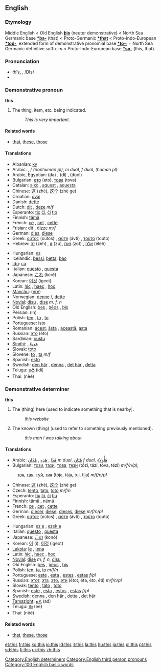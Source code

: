 ==English==

{{rank|have|or|from|28|this|but|all|him}}

===Etymology===
Middle English < Old English '''[[þis]]''' (neuter demonstrative) < North Sea Germanic base '''[[*þa-]]''' (that) < Proto-Germanic '''[[*that]]''' < Proto-Indo-European '''[[*tod-]]''', extended form of demonstrative pronomial base '''[[*to-]]'''; + North Sea Germanic definitive suffix '''-s''' < Proto-Indo-European base '''[[*so-]]''' (this, that).

===Pronunciation===
*<i>th</i>ĭs, {{IPAchar|/ðɪs/}}, /DIs/
*{{audio|en-us-this.ogg|Audio (US)}}

===Demonstrative pronoun===
'''this'''

# The thing, item, etc. being indicated.
#: ''This is very important''.

====Related words====
*[[that]], [[these]], [[those]]

====Translations====
{{top}}
*Albanian: [[ky]]
*Arabic: {{ARchar|[[هذا|هٰذَا]]}} {{Unicode|(háːðaː)}} {{m}}, {{ARchar|[[هذه|هٰذِهِ]]}} {{Unicode|(haːðíːhi)}} / {{ARchar|[[هذي|هٰذِي]]}} {{Unicode|(haːðiː)}} {{f}} {{s}} ''(nonhuman pl)'', {{ARchar|[[هذان|هٰذَانِ]]}} {{Unicode|(haːðáːni)}} ''m dual'', {{ARchar|[[هتان|هٰتَانِ]]}} {{Unicode|(haːtáːni)}} ''f dual'', {{ARchar|[[هؤلاء|هٰؤلاَءِ]]/[[هأولاء|هٰأولاَءِ]]}} {{Unicode|(haː’uláː’i)}} ''(human pl)''
*Arabic, Egyptian: {{ARchar|[[دا]]}} (da) {{m}}, {{ARchar|[[دى]]}} (di) {{f}}, {{ARchar|[[دول]]}} (dool) {{p}}
*Bulgarian: [[ето]] (eto), [[това]] (tova)
*Catalan: [[això]] {{n}}, [[aquest]] {{m}}, [[aquesta]] {{f}}
*Chinese: [[这]] (zhè), [[这个]] (zhè ge)
*Croatian: [[ovaj]]
*Danish: [[dette]]
*Dutch: [[dit]] {{n}}, [[deze]] ''m/f''
*Esperanto: [[tio]] [[ĉi]], [[ĉi]] [[tio]]
*Finnish: [[tämä]]
*French: [[ce]] {{m}}, [[cet]] {{m}}, [[cette]] {{f}}
*[[Frisian]]: [[dit]] {{n}}, [[dizze]] ''m/f''
*German: [[dies]], [[diese]]
*Greek: [[ούτος]] (oútos) {{m}}, [[αύτη]] (ávti) {{f}}, [[τούτο]] (toúto) {{n}}
*Hebrew: [[זה]] (zeh) {{m}}, [[זו]] (zu), [[זאת]] (zot) {{f}}, [[אלה]] (eleh) {{p}}
{{mid}}
*Hungarian: [[ez]]
*Icelandic: [[þessi]], [[þetta]], [[það]]
*[[Ido]]: [[ca]]
*Italian: [[questo]] {{m}}, [[questa]] {{f}}
*Japanese: [[これ]] (koré)
*Korean: [[이것]] (igeot)
*Latin: [[hoc|hic]] {{m}}, [[hoc|haec]] {{f}}, [[hoc]] {{n}}
*[[Manchu]]: ([[ere]])
*Norwegian: [[denne]] {{m}}/{{f}}, [[dette]] {{n}}
*[[Novial]]: [[disu]] {{n}}, [[dise]] ''m, f, n''
*Old English: [[þes]] {{m}}, [[þeos|þēos]] {{f}}, [[þis]] {{n}}
*Persian: {{FAchar|[[این]]}} (in)
*Polish: [[ten]] {{m}}, [[ta]] {{f}}, [[to]] {{n}}
*Portuguese: [[isto]]
*Romanian: [[acest]], [[ăsta]] {{m}}, [[această]], [[asta]] {{f}}
*Russian: [[это]] (éto)
*Sardinian: [[custu]]
*[[Sindhi]]: {{SDchar|[[هيءُ]]}} {{m}}, [[هِيءَ]] {{f}}
*Slovak: [[toto]]
*Slovene: [[to]] {{n}}, [[ta]] ''m/f''
*Spanish: [[esto]]
*Swedish: [[den här]] {{c}}, [[denna]] {{c}}, [[det här]] {{n}}, [[detta]] {{n}}
*Telugu: [[ఇది]] (idi)
*Thai: {{THchar|[[นี่]]}} (nèè)
{{bottom}}

===Demonstrative determiner===
'''this'''

# The (thing) here (used to indicate something that is nearby).
#:''this website''
# The known (thing) (used to refer to something previously mentioned).
#:''this man I was talking about''

====Translations====
{{top}}
*Arabic: [[هذا|هٰذَا]] {{Unicode|(háːðaː)}} {{m}}, [[هذه|هٰذِهِ]] {{Unicode|(haːðíːhi)}} {{f}}, [[هذان|هٰذَانِ]] {{Unicode|(haːðáːni)}} ''m dual'', [[هتان|هٰتَانِ]] {{Unicode|(haːtáːni)}} ''f dual'', [[هأولاء|هٰأُولاَءِ]] {{Unicode|(haː’uláː’i)}} {{p}}
*Bulgarian: [[този]], [[тази]], [[това]], [[тези]] (tózi, tázi, tóva, tézi) ''m/f/n/pl'';
:[[тоя]], [[тая]], [[туй]], [[тия]] (tója, tája, tuj, tíja) ''m/f/n/pl''
*Chinese: [[这]] (zhè), [[这个]] (zhè ge)
*Czech: [[tento]], [[tato]], [[toto]] ''m/f/n''
*Esperanto: [[tiu]] [[ĉi]], [[ĉi]] [[tiu]]
*Finnish: [[tämä]] {{s}}, [[nämä]] {{p}}
*French: [[ce]] {{m}}, [[cet]] {{m}}, [[cette]] {{f}}
*German: [[dieser]], [[diese]], [[dieses]], [[diese]] ''m/f/n/pl''
*Greek: [[ούτος]] (oútos) {{m}}, [[αύτη]] (ávti) {{f}}, [[τούτο]] (toúto) {{n}}
{{mid}}
*Hungarian: [[ez a]] {{s}}, [[ezek a]] {{p}}
*Italian: [[questo]] {{m}}, [[questa]] {{f}}
*Japanese: [[この]] (konó)
*Korean: [[이]] (i), [[이것]] (igeot)
*[[Lakota]]: [[le]] {{s}}, [[lena]] {{p}}
*Latin: [[hoc|hic]] {{m}}, [[hoc|haec]] {{f}}, [[hoc]] {{n}}
*[[Novial]]: [[dise]] ''m, f, n'', [[disu]] {{n}}
*Old English: [[þes]] {{m}}, [[þeos|þēos]] {{f}}, [[þis]] {{n}}
*Polish: [[ten]], [[ta]], [[to]] ''m/f/n''
*Portuguese: [[este]] {{m}}, [[esta]] {{f}}, [[estes]] {{p}}, [[estas]] ''f/pl''
*Russian: [[этот]], [[эта]], [[это]], [[эти]] (étot, éta, éto, éti) ''m/f/n/pl''
*Slovak: [[tento]] {{m}}, [[táto]] {{f}}, [[toto]] {{n}}
*Spanish: [[este]] {{m}}, [[esta]] {{f}},  [[estos]] {{p}}, [[estas]] ''f/pl''
*Swedish: [[denna]] {{c}}, [[den här]] {{c}}, [[detta]] {{n}}, [[det här]] {{n}}
*[[Tamazight]]: [[ⴰⴷ]] (ad)
*Telugu: [[ఈ]] (ee)
*Thai: {{THchar|[[นี้]]}} (nēē)
{{bottom}}

====Related words====
*[[that]], [[these]], [[those]]

[[Category:English determiners]]
[[Category:English third person pronouns]]
[[Category:100 English basic words]]

[[et:this]]
[[fr:this]]
[[ko:this]]
[[io:this]]
[[id:this]]
[[it:this]]
[[la:this]]
[[hu:this]]
[[ja:this]]
[[pl:this]]
[[pt:this]]
[[sd:this]]
[[fi:this]]
[[uk:this]]
[[zh:this]]
